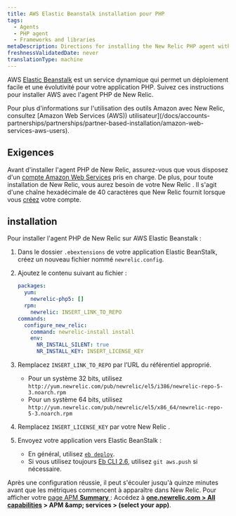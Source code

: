```yaml
---
title: AWS Elastic Beanstalk installation pour PHP
tags:
  - Agents
  - PHP agent
  - Frameworks and libraries
metaDescription: Directions for installing the New Relic PHP agent with Elastic Beanstalk.
freshnessValidatedDate: never
translationType: machine
---
```


AWS [Elastic Beanstalk](https://aws.amazon.com/elasticbeanstalk) est un service dynamique qui permet un déploiement facile et une évolutivité pour votre application PHP. Suivez ces instructions pour installer AWS avec l&apos;agent PHP de New Relic.

<Callout variant="tip">
  Pour plus d&apos;informations sur l&apos;utilisation des outils Amazon avec New Relic, consultez [Amazon Web Services (AWS)) utilisateur](/docs/accounts-partnerships/partnerships/partner-based-installation/amazon-web-services-aws-users).
</Callout>

## Exigences

Avant d&apos;installer l&apos;agent PHP de New Relic, assurez-vous que vous disposez d&apos;un [compte Amazon Web Services](http://aws.amazon.com/elasticbeanstalk/ "Le lien s'ouvre dans une nouvelle fenêtre") pris en charge. De plus, pour toute installation de New Relic, vous aurez besoin de votre New Relic <InlinePopover type="licenseKey" />. Il s&apos;agit d&apos;une chaîne hexadécimale de 40 caractères que New Relic fournit lorsque vous [créez](http://newrelic.com/signup "Le lien s'ouvre dans une nouvelle fenêtre") votre compte.

## installation

Pour installer l&apos;agent PHP de New Relic sur AWS Elastic Beanstalk :

1. Dans le dossier `.ebextensions` de votre application Elastic BeanStalk, créez un nouveau fichier nommé `newrelic.config`.

2. Ajoutez le contenu suivant au fichier :

   ```yml
   packages:
     yum:
       newrelic-php5: []
     rpm:
       newrelic: INSERT_LINK_TO_REPO
   commands:
     configure_new_relic:
       command: newrelic-install install
       env:
         NR_INSTALL_SILENT: true
         NR_INSTALL_KEY: INSERT_LICENSE_KEY
   ```

3. Remplacez `INSERT_LINK_TO_REPO` par l’URL du référentiel approprié.

   * Pour un système 32 bits, utilisez `http://yum.newrelic.com/pub/newrelic/el5/i386/newrelic-repo-5-3.noarch.rpm`
   * Pour un système 64 bits, utilisez `http://yum.newrelic.com/pub/newrelic/el5/x86_64/newrelic-repo-5-3.noarch.rpm`

4. Remplacez `INSERT_LICENSE_KEY` par votre New Relic <InlinePopover type="licenseKey" />.

5. Envoyez votre application vers Elastic BeanStalk :

   * En général, utilisez [`eb deploy`](http://docs.aws.amazon.com/elasticbeanstalk/latest/dg/eb3-deploy.html).
   * Si vous utilisez toujours [Eb CLI 2.6](http://docs.aws.amazon.com/elasticbeanstalk/latest/dg/eb-cli.html), utilisez `git aws.push` si nécessaire.

Après une configuration réussie, il peut s&apos;écouler jusqu&apos;à quinze minutes avant que les métriques commencent à apparaître dans New Relic. Pour afficher votre [page APM <DNT>**Summary**</DNT> ](/docs/apm/applications-menu/monitoring/applications-overview-dashboard): Accédez à <DNT>**[one.newrelic.com &gt; All capabilities](https://one.newrelic.com/all-capabilities) &gt; APM &amp;amp; services &gt; (select your app)**</DNT>.